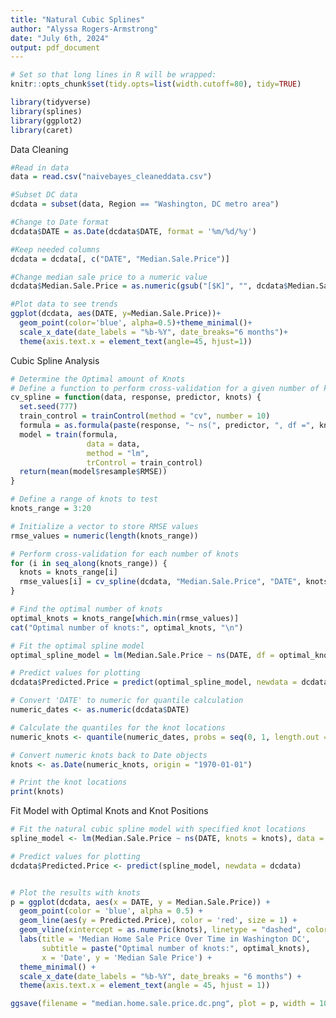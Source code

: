 ```yaml
---
title: "Natural Cubic Splines"
author: "Alyssa Rogers-Armstrong"
date: "July 6th, 2024"
output: pdf_document
---
```


```r
# Set so that long lines in R will be wrapped:
knitr::opts_chunk$set(tidy.opts=list(width.cutoff=80), tidy=TRUE)

library(tidyverse)
library(splines)
library(ggplot2)
library(caret)
```

Data Cleaning
```r
#Read in data
data = read.csv("naivebayes_cleaneddata.csv")

#Subset DC data
dcdata = subset(data, Region == "Washington, DC metro area")

#Change to Date format
dcdata$DATE = as.Date(dcdata$DATE, format = '%m/%d/%y')

#Keep needed columns
dcdata = dcdata[, c("DATE", "Median.Sale.Price")]

#Change median sale price to a numeric value
dcdata$Median.Sale.Price = as.numeric(gsub("[$K]", "", dcdata$Median.Sale.Price))

#Plot data to see trends
ggplot(dcdata, aes(DATE, y=Median.Sale.Price))+
  geom_point(color='blue', alpha=0.5)+theme_minimal()+
  scale_x_date(date_labels = "%b-%Y", date_breaks="6 months")+
  theme(axis.text.x = element_text(angle=45, hjust=1))
```

Cubic Spline Analysis
```r
# Determine the Optimal amount of Knots
# Define a function to perform cross-validation for a given number of knots
cv_spline = function(data, response, predictor, knots) {
  set.seed(777)
  train_control = trainControl(method = "cv", number = 10)
  formula = as.formula(paste(response, "~ ns(", predictor, ", df =", knots, ")"))
  model = train(formula,
                 data = data,
                 method = "lm",
                 trControl = train_control)
  return(mean(model$resample$RMSE))
}

# Define a range of knots to test
knots_range = 3:20

# Initialize a vector to store RMSE values
rmse_values = numeric(length(knots_range))

# Perform cross-validation for each number of knots
for (i in seq_along(knots_range)) {
  knots = knots_range[i]
  rmse_values[i] = cv_spline(dcdata, "Median.Sale.Price", "DATE", knots)
}

# Find the optimal number of knots
optimal_knots = knots_range[which.min(rmse_values)]
cat("Optimal number of knots:", optimal_knots, "\n")

# Fit the optimal spline model
optimal_spline_model = lm(Median.Sale.Price ~ ns(DATE, df = optimal_knots), data = dcdata)

# Predict values for plotting
dcdata$Predicted.Price = predict(optimal_spline_model, newdata = dcdata)

# Convert 'DATE' to numeric for quantile calculation
numeric_dates <- as.numeric(dcdata$DATE)

# Calculate the quantiles for the knot locations
numeric_knots <- quantile(numeric_dates, probs = seq(0, 1, length.out = optimal_knots + 2))[-c(1, optimal_knots + 2)]

# Convert numeric knots back to Date objects
knots <- as.Date(numeric_knots, origin = "1970-01-01")

# Print the knot locations
print(knots)
```

Fit Model with Optimal Knots and Knot Positions
```r
# Fit the natural cubic spline model with specified knot locations
spline_model <- lm(Median.Sale.Price ~ ns(DATE, knots = knots), data = dcdata)

# Predict values for plotting
dcdata$Predicted.Price <- predict(spline_model, newdata = dcdata)


# Plot the results with knots
p = ggplot(dcdata, aes(x = DATE, y = Median.Sale.Price)) +
  geom_point(color = 'blue', alpha = 0.5) +
  geom_line(aes(y = Predicted.Price), color = 'red', size = 1) +
  geom_vline(xintercept = as.numeric(knots), linetype = "dashed", color = "green") +
  labs(title = 'Median Home Sale Price Over Time in Washington DC',
       subtitle = paste("Optimal number of knots:", optimal_knots),
       x = 'Date', y = 'Median Sale Price') +
  theme_minimal() +
  scale_x_date(date_labels = "%b-%Y", date_breaks = "6 months") +
  theme(axis.text.x = element_text(angle = 45, hjust = 1))

ggsave(filename = "median.home.sale.price.dc.png", plot = p, width = 10, height = 6)
```




